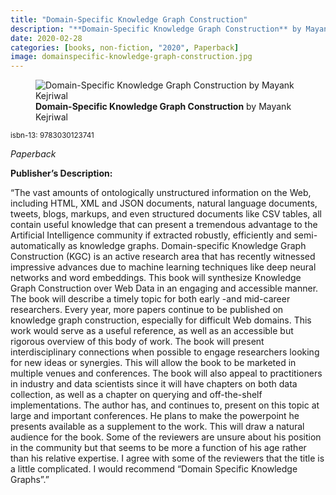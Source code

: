```yaml
---
title: "Domain-Specific Knowledge Graph Construction"
description: "**Domain-Specific Knowledge Graph Construction** by Mayank Kejriwal"
date: 2020-02-28
categories: [books, non-fiction, "2020", Paperback]
image: domainspecific-knowledge-graph-construction.jpg
---
```

![**Domain-Specific Knowledge Graph Construction** by Mayank Kejriwal](domainspecific-knowledge-graph-construction.jpg){fig-align="left"}

<sup>isbn-13: 9783030123741</sup>

*Paperback*

**Publisher's Description:**

"The vast amounts of ontologically unstructured information on the Web,
including HTML, XML and JSON documents, natural language documents, tweets,
blogs, markups, and even structured documents like CSV tables, all contain
useful knowledge that can present a tremendous advantage to the Artificial
Intelligence community if extracted robustly, efficiently and semi-
automatically as knowledge graphs. Domain-specific Knowledge Graph
Construction (KGC) is an active research area that has recently witnessed
impressive advances due to machine learning techniques like deep neural
networks and word embeddings. This book will synthesize Knowledge Graph
Construction over Web Data in an engaging and accessible manner. The book
will describe a timely topic for both early -and mid-career researchers.
Every year, more papers continue to be published on knowledge graph
construction, especially for difficult Web domains. This work would serve
as a useful reference, as well as an accessible but rigorous overview of
this body of work. The book will present interdisciplinary connections when
possible to engage researchers looking for new ideas or synergies. This
will allow the book to be marketed in multiple venues and conferences. The
book will also appeal to practitioners in industry and data scientists
since it will have chapters on both data collection, as well as a chapter
on querying and off-the-shelf implementations. The author has, and
continues to, present on this topic at large and important conferences. He
plans to make the powerpoint he presents available as a supplement to the
work. This will draw a natural audience for the book. Some of the reviewers
are unsure about his position in the community but that seems to be more a
function of his age rather than his relative expertise. I agree with some
of the reviewers that the title is a little complicated. I would recommend
“Domain Specific Knowledge Graphs”."